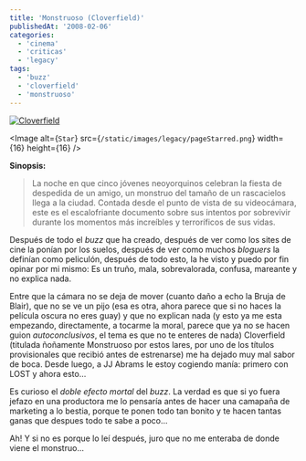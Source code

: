 ```yaml
---
title: 'Monstruoso (Cloverfield)'
publishedAt: '2008-02-06'
categories:
  - 'cinema'
  - 'criticas'
  - 'legacy'
tags:
  - 'buzz'
  - 'cloverfield'
  - 'monstruoso'
---
```


[![Cloverfield](/static/images/legacy/vm_sx100_sy140_.jpg)](http://www.imdb.com/title/tt1060277/)

\<Image
alt={`Star`}
src={`/static/images/legacy/pageStarred.png`}
width={16}
height={16}
/>

**Sinopsis:**

> La noche en que cinco jóvenes neoyorquinos celebran la fiesta de despedida de un amigo, un monstruo del tamaño de un rascacielos llega a la ciudad. Contada desde el punto de vista de su videocámara, este es el escalofriante documento sobre sus intentos por sobrevivir durante los momentos más increíbles y terroríficos de sus vidas.

Después de todo el _buzz_ que ha creado, después de ver como los sites de cine la ponían por los suelos, después de ver como muchos _bloguers_ la definían como peliculón, después de todo esto, la he visto y puedo por fin opinar por mi mismo: Es un truño, mala, sobrevalorada, confusa, mareante y no explica nada.

Entre que la cámara no se deja de mover (cuanto daño a echo la Bruja de Blair), que no se ve un pijo (esa es otra, ahora parece que si no haces la película oscura no eres guay) y que no explican nada (y esto ya me esta empezando, directamente, a tocarme la moral, parece que ya no se hacen guion _autoconclusivos_, el tema es que no te enteres de nada) Cloverfield (titulada ñoñamente Monstruoso por estos lares, por uno de los títulos provisionales que recibió antes de estrenarse) me ha dejado muy mal sabor de boca. Desde luego, a JJ Abrams le estoy cogiendo manía: primero con LOST y ahora esto...

Es curioso el _doble efecto mortal_ del _buzz_. La verdad es que si yo fuera jefazo en una productora me lo pensaría antes de hacer una camapaña de marketing a lo bestia, porque te ponen todo tan bonito y te hacen tantas ganas que despues todo te sabe a poco...

Ah! Y si no es porque lo leí después, juro que no me enteraba de donde viene el monstruo...
